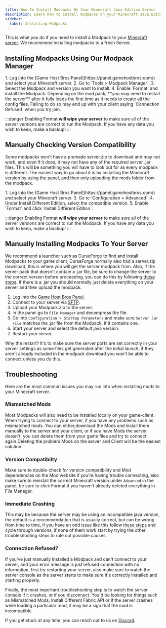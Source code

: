 ---
title: How To Install Modpacks On Your Minecraft Java Edition Server
description: Learn how to install modpacks on your Minecraft Java Edition Server
sidebar:
  label: Installing Modpacks
---

This is what you do if you need to install a Modpack to your [Minecraft server](https://www.gamehostbros.com/minecraft-server-hosting/). We recommend installing modpacks to a fresh Server.

## Installing Modpacks Using Our Modpack Manager
<Steps>
  1. Log into the [Game Host Bros Panel](https://panel.gamehostbros.com/) and select your Minecraft server.
  2. Go to `Tools > Modpack Manager`.
  3. Select the Modpack and version you want to install.
  4. Enable `Format` and install the Modpack.
</Steps>
Depending on the mod pack, **you may need to restart the server** after it fully loads the first time as it needs to create all the config files. Failing to do so may end up with your client saying `Connection Refused` when you try join.

:::danger
Enabling Format **will wipe your server** to make sure all of the server versions are correct to run the Modpack, If you have any data you wish to keep, make a backup!
:::

## Manually Checking Version Compatibility

Some modpacks won't have a premade server.zip to download and may not work, and even if it does, it may not have any of the required server .jar files. This will be something you will have to look out for as every modpack is different. The easiest way to go about it is by installing the Minecraft version by using the panel, and then only uploading the mods folder from the modpack.

<Steps>
  1. Log into the [Game Host Bros Panel](https://panel.gamehostbros.com/) and select your Minecraft server.
  3. Go to `Configuration > Advanced`.
  4. Under Install Different Edition, select the compatible version.
  5. Enable `Format` and click `Install Different Edition`.
</Steps>

:::danger
Enabling Format **will wipe your server** to make sure all of the server versions are correct to run the Modpack, If you have any data you wish to keep, make a backup!
:::

## Manually Installing Modpacks To Your Server

We recommend a launcher such as CurseForge to find and install Modpacks to your game client, CurseForge normally also had a server.zip download, this is where you will get the server modpack from. Also, if the server pack that doesn't contain a .jar file, be sure to change the server to the correct version before proceeding, you can do this by following [these steps](https://guides.gamehostbros.com/games/minecraft/changing-versions). If there is a .jar you should normally just delete everything on your server and then upload the modpack.
<Steps>
  1. Log into the [Game Host Bros Panel](https://panel.gamehostbros.com/).
  2. Connect to your server via [SFTP](https://guides.gamehostbros.com/getting-started/uploading-files/).
  3. Upload your Modpack.zip to the server.
  4. In the panel go to `File Manager` and decompress the file.
  5. Go into `Configuration > Startup Parameters` and make sure `Server Jar File` matches the .jar file from the Modpack, if it contains one.
  6. Start your server and select the default java version.
  7. Restart your server.
</Steps>
Why the restart? It's to make sure the server ports are set correctly in your server settings as some files get generated after the initial launch, if they aren't already included in the modpack download you won't be able to connect unless you do this.

## Troubleshooting

Here are the most common issues you may run into when installing mods to your Minecraft server.

### Mismatched Mods 

Most Modpacks will also need to be installed locally on your game-client. When trying to connect to your server, if you have any problems such as mismatched mods. You can either,download the Mods and install them manually to the server and your client, or if you have Mods the server doesn't, you can delete them from your game files and try to connect again.Deleting the problem Mods on the server and Client will be the easiest solution.

### Version Compatibilty

Make sure to double-check for version compatibility and Mod dependencies on the Mod website if you're having trouble connecting, also make sure to reinstall the correct Minecraft version under `Advanced` in the panel, be sure to click Format if you haven't already deleted everything in File Manager.

### Immediate Crashing

This may be because the server may be using an incompatible java version, the default is a recommendation that is usually correct, but can be wrong from time to time, if you have an odd issue like this follow [these steps](https://guides.gamehostbros.com/games/minecraft/change-java-version/) and cycle through versions, if none of them work start by trying the other troubleshooting steps to rule out possible causes.

### Connection Refused?

If you've just manually installed a Modpack and can't connect to your server, and your error message is just refused connection with no information, first try restarting your server, also make sure to watch the server console as the server starts to make sure it's correctly installed and starting properly.

Finally, the most important troubleshooting step is to watch the server console if it crashes, or if you disconnect. You'd be looking for things such as Mismatched Mods, Install Different Fabric API or if the server crashes while loading a particular mod, it may be a sign that the mod is incompatible.

If you get stuck at any time, you can reach out to us on [Discord](https://discord.gg/FN4XgbAwzr).
